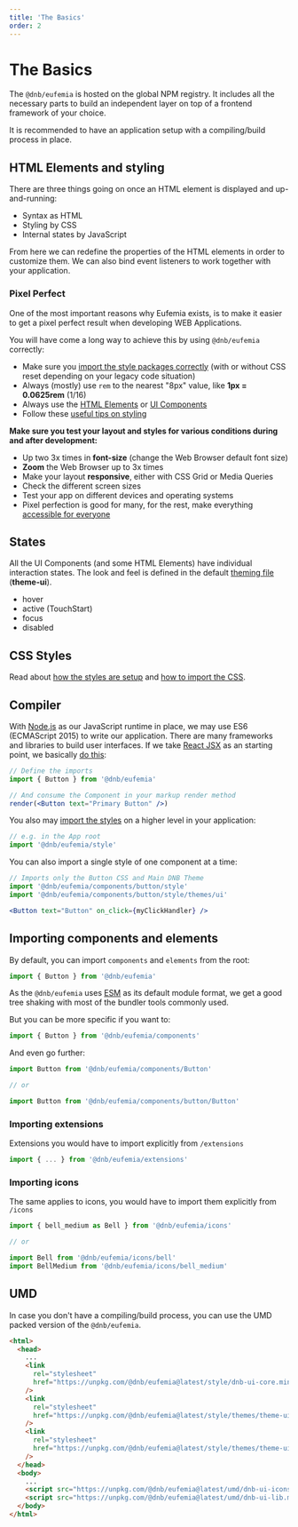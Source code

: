 ```yaml
---
title: 'The Basics'
order: 2
---
```



# The Basics

The `@dnb/eufemia` is hosted on the global NPM registry. It includes all the necessary parts to build an independent layer on top of a frontend framework of your choice.

It is recommended to have an application setup with a compiling/build process in place.

## HTML Elements and styling

There are three things going on once an HTML element is displayed and up-and-running:

- Syntax as HTML
- Styling by CSS
- Internal states by JavaScript

From here we can redefine the properties of the HTML elements in order to customize them.
We can also bind event listeners to work together with your application.

### Pixel Perfect

One of the most important reasons why Eufemia exists, is to make it easier to get a pixel perfect result when developing WEB Applications.

You will have come a long way to achieve this by using `@dnb/eufemia` correctly:

- Make sure you [import the style packages correctly](/uilib/usage/customisation/styling) (with or without CSS reset depending on your legacy code situation)
- Always (mostly) use `rem` to the nearest "8px" value, like **1px = 0.0625rem** (1/16)
- Always use the [HTML Elements](/uilib/elements) or [UI Components](/uilib/components)
- Follow these [useful tips on styling](/uilib/usage/best-practices/for-styling)

**Make sure you test your layout and styles for various conditions during and after development:**

- Up two 3x times in **font-size** (change the Web Browser default font size)
- **Zoom** the Web Browser up to 3x times
- Make your layout **responsive**, either with CSS Grid or Media Queries
- Check the different screen sizes
- Test your app on different devices and operating systems
- Pixel perfection is good for many, for the rest, make everything [accessible for everyone](/uilib/usage/accessibility)

## States

All the UI Components (and some HTML Elements) have individual interaction states. The look and feel is defined in the default [theming file](/uilib/usage/customisation/theming) (**theme-ui**).

- hover
- active (TouchStart)
- focus
- disabled

## CSS Styles

Read about [how the styles are setup](/uilib/usage/customisation/styling) and [how to import the CSS](/uilib/usage/customisation/styling/consume-styles).

## Compiler

With [Node.js](https://nodejs.org/) as our JavaScript runtime in place, we may use ES6 (ECMAScript 2015) to write our application. There are many frameworks and libraries to build user interfaces. If we take [React JSX](https://reactjs.org/docs/add-react-to-a-website.html#optional-try-react-with-jsx) as an starting point, we basically [do this](/uilib/usage/first-steps/react):

<PrimaryButtonExample />

```jsx
// Define the imports
import { Button } from '@dnb/eufemia'

// And consume the Component in your markup render method
render(<Button text="Primary Button" />)
```

You also may [import the styles](/uilib/usage/customisation/styling/consume-styles) on a higher level in your application:

```js
// e.g. in the App root
import '@dnb/eufemia/style'
```

You can also import a single style of one component at a time:

```js
// Imports only the Button CSS and Main DNB Theme
import '@dnb/eufemia/components/button/style'
import '@dnb/eufemia/components/button/style/themes/ui'
```

```jsx
<Button text="Button" on_click={myClickHandler} />
```

## Importing components and elements

By default, you can import `components` and `elements` from the root:

```js
import { Button } from '@dnb/eufemia'
```

As the `@dnb/eufemia` uses [ESM](/uilib/usage/first-steps/module-formats#default-module-format) as its default module format, we get a good tree shaking with most of the bundler tools commonly used.

But you can be more specific if you want to:

```js
import { Button } from '@dnb/eufemia/components'
```

And even go further:

```js
import Button from '@dnb/eufemia/components/Button'

// or

import Button from '@dnb/eufemia/components/button/Button'
```

### Importing extensions

Extensions you would have to import explicitly from `/extensions`

```js
import { ... } from '@dnb/eufemia/extensions'
```

### Importing icons

The same applies to icons, you would have to import them explicitly from `/icons`

```js
import { bell_medium as Bell } from '@dnb/eufemia/icons'

// or

import Bell from '@dnb/eufemia/icons/bell'
import BellMedium from '@dnb/eufemia/icons/bell_medium'
```

## UMD

In case you don't have a compiling/build process, you can use the UMD packed version of the `@dnb/eufemia`.

```html
<html>
  <head>
    ...
    <link
      rel="stylesheet"
      href="https://unpkg.com/@dnb/eufemia@latest/style/dnb-ui-core.min.css"
    />
    <link
      rel="stylesheet"
      href="https://unpkg.com/@dnb/eufemia@latest/style/themes/theme-ui/ui-theme-components.min.css"
    />
    <link
      rel="stylesheet"
      href="https://unpkg.com/@dnb/eufemia@latest/style/themes/theme-ui/ui-theme-basis.min.css"
    />
  </head>
  <body>
    ...
    <script src="https://unpkg.com/@dnb/eufemia@latest/umd/dnb-ui-icons.min.js"></script>
    <script src="https://unpkg.com/@dnb/eufemia@latest/umd/dnb-ui-lib.min.js"></script>
  </body>
</html>
```
